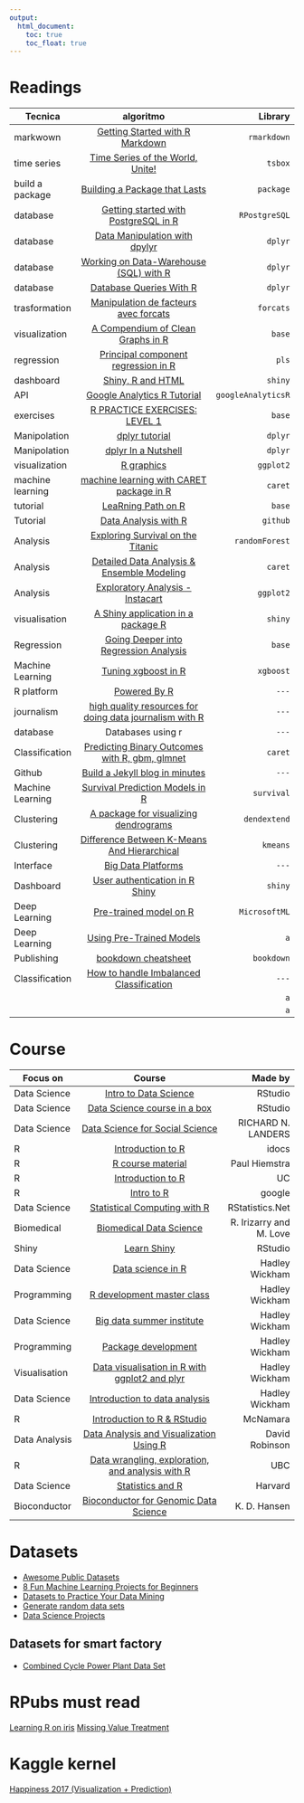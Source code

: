 ```yaml
---
output:
  html_document: 
    toc: true
    toc_float: true
---
```


# Readings


| Tecnica   |      algoritmo      |  Library |
|---------|:------------------:|---------:|
| markwown |  [Getting Started with R Markdown](https://ourcodingclub.github.io/2016/11/24/rmarkdown-1.html) | `rmarkdown`|
|time series |[Time Series of the World, Unite!](http://www.christophsax.com/2018/05/15/tsbox/) | `tsbox`|
|build a package |[Building a Package that Lasts](https://github.com/ColinFay/erum2018) | `package`|
| database| [Getting started with PostgreSQL in R](https://datashenanigan.wordpress.com/2015/05/18/getting-started-with-postgresql-in-r/) | `RPostgreSQL`|
| database |[Data Manipulation with dpylyr](https://www.listendata.com/2016/08/dplyr-tutorial.html) | `dplyr`|
|database |[Working on Data-Warehouse (SQL) with R](https://datascienceplus.com/working-on-data-warehouse-sql-with-r/) | `dplyr`|
| database |[Database Queries With R](https://rviews.rstudio.com/2017/10/18/database-queries-with-r/)| `dplyr`|
|trasformation |[Manipulation de facteurs avec forcats](http://perso.ens-lyon.fr/lise.vaudor/manipulation-de-facteurs-avec-forcats/) | `forcats`|
|visualization |[A Compendium of Clean Graphs in R](http://shinyapps.org/apps/RGraphCompendium/index.php?licu=urn%3Ali%3Acontrol%3Ad_flagship3_feed-object&lipi=urn%3Ali%3Apage%3Ad_flagship3_feed%3B0F0dQBL5QtektJ0RziXCww%3D%3D) | `base`|
| regression |[Principal component regression in R](https://educationalresearchtechniques.com/2017/12/18/principal-component-regression-in-r/) | `pls`|
|dashboard | [Shiny, R and HTML](https://www.sitepoint.com/shiny-r-and-html-merging-data-science-and-web-development/) | `shiny`|
| API |[Google Analytics R Tutorial](http://www.ryanpraski.com/google-analytics-r-tutorial/) | `googleAnalyticsR`|
|exercises |[R PRACTICE EXERCISES: LEVEL 1](http://rstatistics.net/r-lang-practice-exercises-level-1-beginners/)  | `base`|
|Manipolation |[dplyr tutorial](http://genomicsclass.github.io/book/pages/dplyr_tutorial.html) | `dplyr`|
|Manipolation |[dplyr In a Nutshell](https://github.com/trinker/dplyr_in_a_nutshell) | `dplyr`|
|visualization |[R graphics](http://tutorials.iq.harvard.edu/R/Rgraphics/Rgraphics.html) | `ggplot2`|
|machine learning | [machine learning with CARET package in R ](https://www.analyticsvidhya.com/blog/2016/12/practical-guide-to-implement-machine-learning-with-caret-package-in-r-with-practice-problem/)| `caret`|
|tutorial |[LeaRning Path on R](https://www.analyticsvidhya.com/learning-paths-data-science-business-analytics-business-intelligence-big-data/learning-path-r-data-science/) | `base`|
|Tutorial |[Data Analysis with R](https://github.com/susanli2016/Data-Analysis-with-R) | `github`|
|Analysis|[Exploring Survival on the Titanic](https://www.kaggle.com/mrisdal/exploring-survival-on-the-titanic) | `randomForest`|
|Analysis |[Detailed Data Analysis & Ensemble Modeling](https://www.kaggle.com/tannercarbonati/detailed-data-analysis-ensemble-modeling) | `caret`|
|Analysis|[Exploratory Analysis -  Instacart](https://www.kaggle.com/philippsp/exploratory-analysis-instacart) | `ggplot2`|
|visualisation | [A Shiny application in a package R](https://rtask.thinkr.fr/blog/our-shiny-template-to-design-a-prod-ready-app/)| `shiny`|
|Regression |[Going Deeper into Regression Analysis](https://www.analyticsvidhya.com/blog/2016/07/deeper-regression-analysis-assumptions-plots-solutions/) | `base`|
|Machine Learning |[Tuning xgboost in R](https://insightr.wordpress.com/2018/05/17/tuning-xgboost-in-r-part-i/#more-809) | `xgboost`|
|R platform |[Powered By R](http://stagraph.com/Post?Id=31&Title=Powered+By+R#r_online) | `---`|
|journalism |[high quality resources for doing data journalism with R](https://rddj.info/?utm_content=bufferc7064&utm_medium=social&utm_source=twitter.com&utm_campaign=buffer#publication-quality-graphics) | `---`|
|database |Databases using r | `---`|
|Classification |[Predicting Binary Outcomes with R, gbm, glmnet ](https://amunategui.github.io/binary-outcome-modeling/) | `caret`|
|Github |[Build a Jekyll blog in minutes](https://github.com/barryclark/jekyll-now) | `---`|
|Machine Learning|[Survival Prediction Models in R](https://datascienceplus.com/time-dependent-roc-for-survival-prediction-models-in-r/) | `survival`|
|Clustering|[A package for visualizing dendrograms](https://www.r-statistics.com/2015/08/dendextend-a-package-for-visualizing-adjusting-and-comparing-dendrograms-from-the-journal-bioinformatics/) | `dendextend`|
|Clustering |[Difference Between K-Means And Hierarchical](https://stepupanalytics.com/difference-between-k-means-clustering-and-hierarchical-clustering/) | `kmeans`|
|Interface|[Big Data Platforms](http://www.rdatamining.com/big-data/big-data-platforms) | `---`|
|Dashboard |[User authentication in R Shiny](https://appsilondatascience.com/blog/rstats/2018/05/30/user-authentication-in-r-shiny.html) | `shiny`|
|Deep Learning |[Pre-trained model on R](https://tsmatz.wordpress.com/2017/05/25/image-classification-and-matching-with-r-microsoftml-featurizeimage/) | `MicrosoftML`|
|Deep Learning|[Using Pre-Trained Models](https://tensorflow.rstudio.com/keras/articles/applications.htm) | `a`|
|Publishing |[bookdown cheatsheet](http://www.pzhao.org/en/post/bookdown-cheatsheet/) | `bookdown`|
|Classification |[How to handle Imbalanced Classification ](https://www.analyticsvidhya.com/blog/2017/03/imbalanced-classification-problem/) | `---`|
| | | `a`|
| | | `a`|





# Course


|   Focus on |      Course      |  Made by |
|---------|:------------------:|---------:|
|Data Science |[Intro to Data Science](https://www2.stat.duke.edu/courses/Spring18/Sta199/) | RStudio|
|Data Science|[Data Science course in a box](https://github.com/rstudio-education/datascience-box)|RStudio|
|Data Science|[Data Science for Social Science](http://datascience.tntlab.org/schedule-materials/)|RICHARD N. LANDERS|
|R|[Introduction to R](https://ramnathv.github.io/pycon2014-r/)|idocs|
|R|[R course material](http://stcorp.nl/R_course/)|Paul Hiemstra|
|R|[Introduction to R](http://uc-r.github.io/introduction)|UC|
|R | [Intro to R](https://www.youtube.com/playlist?list=PLOU2XLYxmsIK9qQfztXeybpHvru-TrqAP)|google|
|Data Science|[Statistical Computing with R](http://rstatistics.net/)|RStatistics.Net|
|Biomedical|[Biomedical Data Science](http://genomicsclass.github.io/book/)|R. Irizarry and M. Love|
|Shiny|[Learn Shiny](https://shiny.rstudio.com/tutorial/)|RStudio|
|Data Science|[Data science in R](http://courses.had.co.nz/12-oscon/)|Hadley Wickham|
|Programming|[R development master class](http://courses.had.co.nz/12-devtools/)|Hadley Wickham|
|Data Science|[Big data summer institute](http://courses.had.co.nz/12-rice-bdsi/)|Hadley Wickham|
|Programming|[Package development](http://courses.had.co.nz/11-csiro/)|Hadley Wickham|
|Visualisation|[Data visualisation in R with ggplot2 and plyr](http://courses.had.co.nz/11-rice/)|Hadley Wickham| 
|Data Science|[Introduction to data analysis](http://had.co.nz/stat405/)|Hadley Wickham|
|R|[Introduction to R & RStudio](https://github.com/AmeliaMN/IntroToR)|McNamara|
|Data Analysis|[Data Analysis and Visualization Using R](http://varianceexplained.org/RData/)|David Robinson|
|R|[Data wrangling, exploration, and analysis with R](http://stat545.com/)|UBC|
|Data Science|[Statistics and R](http://rafalab.github.io/pages/harvardx.html)|Harvard|
|Bioconductor|[Bioconductor for Genomic Data Science](https://kasperdanielhansen.github.io/genbioconductor/)|K. D. Hansen|




# Datasets

* [Awesome Public Datasets](https://github.com/awesomedata/awesome-public-datasets)
* [8 Fun Machine Learning Projects for Beginners](https://elitedatascience.com/machine-learning-projects-for-beginners?utm_content=buffere966c&utm_medium=social&utm_source=twitter.com&utm_campaign=buffer&lipi=urn%3Ali%3Apage%3Ad_flagship3_feed%3BlUa9rTKnSle%2FhXzYuGdA6Q%3D%3D)
* [Datasets to Practice Your Data Mining](Datasets to Practice Your Data Mining)
* [Generate random data sets](https://github.com/trinker/wakefield)
* [Data Science Projects](https://www.analyticsvidhya.com/blog/2018/05/24-ultimate-data-science-projects-to-boost-your-knowledge-and-skills/)

## Datasets for smart factory

* [Combined Cycle Power Plant Data Set](https://archive.ics.uci.edu/ml/datasets/Combined+Cycle+Power+Plant)

# RPubs must read

[Learning R on iris](https://rpubs.com/moeransm/intro-iris)
[Missing Value Treatment](http://rstudio-pubs-static.s3.amazonaws.com/233370_56612580566d4c46a10ff2f70fa858a4.html)

# Kaggle kernel

[Happiness 2017 (Visualization + Prediction)
](https://www.kaggle.com/javadzabihi/happiness-2017-visualization-prediction/notebook?utm_medium=social&utm_source=facebook.com&utm_campaign=Weekly-Kernel-Awards)
